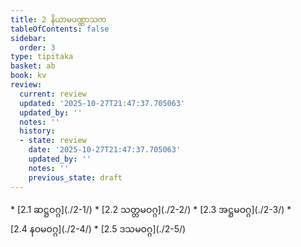 ```yaml
---
title: 2 နိယာမပဏ္ဏာသက
tableOfContents: false
sidebar:
  order: 3
type: tipitaka
basket: ab
book: kv
review:
  current: review
  updated: '2025-10-27T21:47:37.705063'
  updated_by: ''
  notes: ''
  history:
  - state: review
    date: '2025-10-27T21:47:37.705063'
    updated_by: ''
    notes: ''
    previous_state: draft
---
```



<ReviewStatus review={frontmatter.review} showDetails={true} />

<HypothesisAnnotation frontmatter={frontmatter} />

<DynamicBreadcrumb />



<TableOfContents book="kv" section="2">
* [2.1 ဆဋ္ဌဝဂ္ဂ](./2-1/)
* [2.2 သတ္တမဝဂ္ဂ](./2-2/)
* [2.3 အဋ္ဌမဝဂ္ဂ](./2-3/)
* [2.4 နဝမဝဂ္ဂ](./2-4/)
* [2.5 ဒသမဝဂ္ဂ](./2-5/)
</TableOfContents>